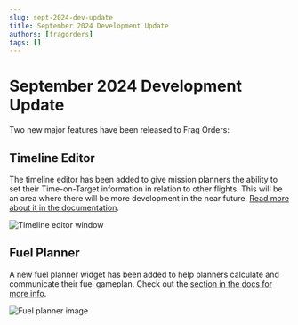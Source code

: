 ```yaml
---
slug: sept-2024-dev-update
title: September 2024 Development Update
authors: [fragorders]
tags: []
---
```


# September 2024 Development Update

Two new major features have been released to Frag Orders:

## Timeline Editor

The timeline editor has been added to give mission planners the ability to set their Time-on-Target information in relation to other flights. This will be an area where there will be more development in the near future. [Read more about it in the documentation](/docs/timeline).


![Timeline editor window](../static/img/timeline-1.png)

## Fuel Planner

A new fuel planner widget has been added to help planners calculate and communicate their fuel gameplan. Check out the [section in the docs for more info](/docs/planning-a-flight#adding-a-fuel-plan).


![Fuel planner image](../static/img/plan-13.png)
